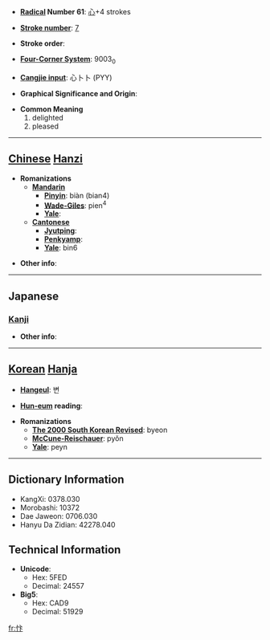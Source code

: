 * '''[[Wiktionary:Chinese radical index| Radical]] Number 61''': [[Wiktionary:Chinese radical index 心|心]]+4 strokes

* '''[[Wiktionary:Chinese total strokes index|Stroke number]]''': [[Wiktionary:Chinese total strokes index 7|7]]

* '''Stroke order''': 

* '''[[Wiktionary:Chinese four corner index|Four-Corner System]]''': 9003<sub>0</sub>

* '''[[Wiktionary:Chinese Cangjie index|Cangjie input]]''': 心卜卜 (PYY)

* '''Graphical Significance and Origin''': 

* '''Common Meaning'''
*#delighted
*# pleased


----

== [[Chinese]] [[Hanzi]] ==

* '''Romanizations'''
** '''[[Mandarin]]'''
*** '''[[Pinyin]]''': biàn (bian4)
*** '''[[Wade-Giles]]''': pien<sup>4</sup>
*** '''[[Yale]]''': 
** '''[[Cantonese]]'''
*** '''[[Jyutping]]''':
*** '''[[Penkyamp]]''': 
*** '''[[Yale]]''': bin6

* '''Other info''': 

----

==Japanese==
===[[Kanji]]===
{{kanji|on readings=[[へん]] (hen), [[べん]] (ben)|kun readings=[[たのしむ]] (tanoshimu)}}

* '''Other info''':  

----

== [[Korean]] [[Hanja]] ==

* '''[[Hangeul]]''': 변

* '''[[Hun-eum]] reading''': 

* '''Romanizations'''
** '''[[The 2000 South Korean Revised Romanization|The 2000 South Korean Revised]]''': byeon
** '''[[McCune-Reischauer]]''': pyŏn
** '''[[Yale]]''': peyn

----

== Dictionary Information ==

* KangXi: 0378.030
* Morobashi: 10372
* Dae Jaweon: 0706.030
* Hanyu Da Zidian: 42278.040

== Technical Information ==

* '''Unicode''':
** Hex: 5FED
** Decimal: 24557
* '''Big5''':
** Hex: CAD9
** Decimal: 51929

[[fr:忭]]